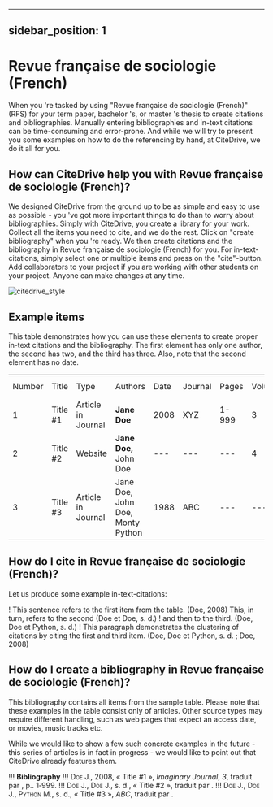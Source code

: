 
---
sidebar_position: 1
---

# Revue française de sociologie (French)

When you 're tasked by using "Revue française de sociologie (French)" (RFS) for your term paper, bachelor 's, or master 's thesis to create citations and bibliographies.
Manually entering bibliographies and in-text citations can be time-consuming and error-prone. And while we will try to present you some examples on how to do the referencing by hand, at CiteDrive, we do it all for you.

<!---
## About  Revue française de sociologie (French)

* Title: Revue française de sociologie (French)
* Short Title (Id): RFS)
* Authors: Revue française de sociologie (French)
* Download: Revue française de sociologie (French)
 --->

## How can CiteDrive help you with Revue française de sociologie (French)?

We designed CiteDrive from the ground up to be as simple and easy to use as possible - you 've got more important things to do than to worry about bibliographies. Simply with CiteDrive, you create a library for your work. Collect all the items you need to cite, and we do the rest. Click on "create bibliography" when you 're ready. We then create citations and the bibliography in Revue française de sociologie (French) for you. For in-text-citations, simply select one or multiple items and press on the "cite"-button. Add collaborators to your project if you are working with other students on your project. Anyone can make changes at any time.


![citedrive_style](images/revue-francaise-de-sociologie-french.svg "Choose Revue française de sociologie (French) in the CiteDrive App")


## Example items

This table demonstrates how you can use these elements to create proper in-text citations and the bibliography. The first element has only one author, the second has two, and the third has three. Also, note that the second element has no date.


<table>
  <tr>
   <td>Number
   </td>
   <td>Title
   </td>
   <td>Type
   </td>
   <td>Authors
   </td>
   <td>Date
   </td>
   <td>Journal
   </td>
   <td>Pages
   </td>
   <td>Volume
   </td>
   <td>Issue
   </td>
   <td>Access Date
   </td>
  </tr>
  <tr>
   <td>1
   </td>
   <td>Title #1
   </td>
   <td>Article in Journal
   </td>
   <td><strong>Jane Doe</strong>
   </td>
   <td>2008
   </td>
   <td>XYZ
   </td>
   <td>1-999
   </td>
   <td>3
   </td>
   <td>2
   </td>
   <td>--
   </td>
  </tr>
  <tr>
   <td>
2
   </td>
   <td>Title #2
   </td>
   <td>Website
   </td>
   <td><strong>Jane Doe, </strong>John Doe
   </td>
   <td>---
   </td>
   <td>---
   </td>
   <td>---
   </td>
   <td>4
   </td>
   <td>---
   </td>
   <td>2020-05-01
   </td>
  </tr>
  <tr>
   <td>3
   </td>
   <td>Title #3
   </td>
   <td>Article in Journal
   </td>
   <td>Jane Doe, John Doe, Monty Python
   </td>
   <td>1988
   </td>
   <td>ABC
   </td>
   <td>---
   </td>
   <td>---
   </td>
   <td>16
   </td>
   <td>---
   </td>
  </tr>
</table>



## How do I cite in  Revue française de sociologie (French)?

Let us produce some example in-text-citations:

! This sentence refers to the first item from the table. (Doe, 2008) This, in turn, refers to the second (Doe et Doe, s. d.)
! and then to the third.  (Doe, Doe et Python, s. d.)
! This paragraph demonstrates the clustering of citations by citing the first and third item. (Doe, Doe et Python, s. d. ; Doe, 2008)



## How do I create a bibliography in Revue française de sociologie (French)?

This bibliography contains all items from the sample table. Please note that these examples in the table consist only of articles. Other source types may require different handling, such as web pages that expect an access date, or movies, music tracks etc.

While we would like to show a few such concrete examples in the future - this series of articles is in fact in progress - we would like to point out that CiteDrive already features them.


!!! **Bibliography**
!!! <span style="font-variant:small-caps;">Doe J.</span>, 2008, « Title #1 », <i>Imaginary Journal</i>, <i>3</i>, traduit par , p.. 1‑999.
!!! <span style="font-variant:small-caps;">Doe J., Doe J.</span>, s. d., « Title #2 », traduit par .
!!! <span style="font-variant:small-caps;">Doe J., Doe J., Python M.</span>, s. d., « Title #3 », <i>ABC</i>, traduit par .


```
        
